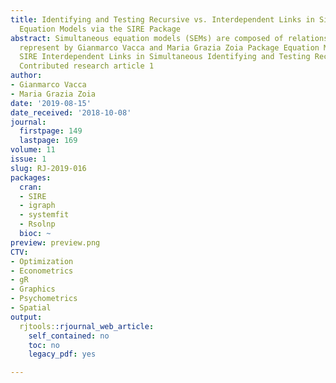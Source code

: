 ```yaml
---
title: Identifying and Testing Recursive vs. Interdependent Links in Simultaneous
  Equation Models via the SIRE Package
abstract: Simultaneous equation models (SEMs) are composed of relations which either
  represent by Gianmarco Vacca and Maria Grazia Zoia Package Equation Models via the
  SIRE Interdependent Links in Simultaneous Identifying and Testing Recursive vs.
  Contributed research article 1
author:
- Gianmarco Vacca
- Maria Grazia Zoia
date: '2019-08-15'
date_received: '2018-10-08'
journal:
  firstpage: 149
  lastpage: 169
volume: 11
issue: 1
slug: RJ-2019-016
packages:
  cran:
  - SIRE
  - igraph
  - systemfit
  - Rsolnp
  bioc: ~
preview: preview.png
CTV:
- Optimization
- Econometrics
- gR
- Graphics
- Psychometrics
- Spatial
output:
  rjtools::rjournal_web_article:
    self_contained: no
    toc: no
    legacy_pdf: yes

---
```

